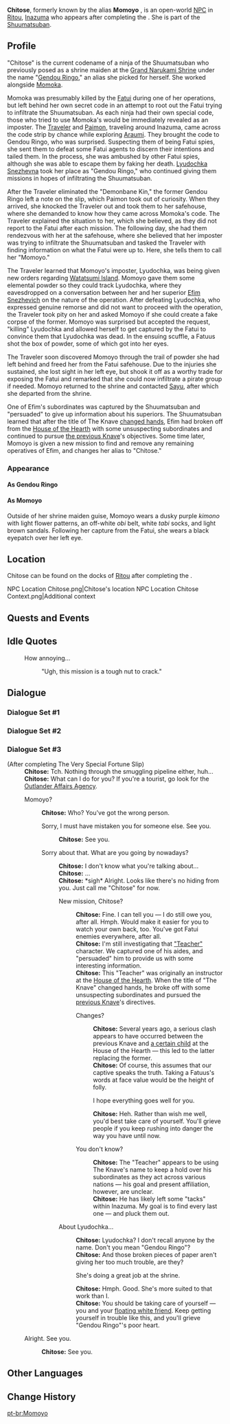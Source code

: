 {{See also|Gendou Ringo}}
{{Character Infobox
|type             = Open-World NPC
|image            = <gallery>
NPC Momoyo 1.png|As a ninja
NPC Momoyo 2.png|After accident
</gallery>
|realname         = <!-- unknown -->
|region           = Inazuma
|location         = Inazuma
|affiliation      = Grand Narukami Shrine (Faction)
|affiliation2     = Shuumatsuban
|affiliationLabel = Grand Narukami Shrine
|title2           = Shrine Maiden
}}
'''Chitose'''{{Lang|ja=千世}}, formerly known by the alias '''Momoyo''' {{Lang|ja=百代}}, is an open-world [[NPC]] in [[Ritou]], [[Inazuma]] who appears after completing the {{Quest|The Very Special Fortune Slip}}. She is part of the [[Shuumatsuban]].

==Profile==
"Chitose" is the current codename of a ninja of the Shuumatsuban who previously posed as a shrine maiden at the [[Grand Narukami Shrine (Subarea)|Grand Narukami Shrine]] under the name "[[Gendou Ringo]]," an alias she picked for herself. She worked alongside [[Momoka]].

Momoka was presumably killed by the [[Fatui]] during one of her operations, but left behind her own secret code in an attempt to root out the Fatui trying to infiltrate the Shuumatsuban. As each ninja had their own special code, those who tried to use Momoka's would be immediately revealed as an imposter. The [[Traveler]] and [[Paimon]], traveling around Inazuma, came across the code strip by chance while exploring [[Araumi]]. They brought the code to Gendou Ringo, who was surprised. Suspecting them of being Fatui spies, she sent them to defeat some Fatui agents to discern their intentions and tailed them. In the process, she was ambushed by other Fatui spies, although she was able to escape them by faking her death. [[Lyudochka Snezhevna]] took her place as "Gendou Ringo," who continued giving them missions in hopes of infiltrating the Shuumatsuban.

After the Traveler eliminated the "Demonbane Kin," the former Gendou Ringo left a note on the slip, which Paimon took out of curiosity. When they arrived, she knocked the Traveler out and took them to her safehouse, where she demanded to know how they came across Momoka's code. The Traveler explained the situation to her, which she believed, as they did not report to the Fatui after each mission. The following day, she had them rendezvous with her at the safehouse, where she believed that her imposter was trying to infiltrate the Shuumatsuban and tasked the Traveler with finding information on what the Fatui were up to. Here, she tells them to call her "Momoyo."

The Traveler learned that Momoyo's imposter, Lyudochka, was being given new orders regarding [[Watatsumi Island]]. Momoyo gave them some elemental powder so they could track Lyudochka, where they eavesdropped on a conversation between her and her superior [[Efim Snezhevich]] on the nature of the operation. After defeating Lyudochka, who expressed genuine remorse and did not want to proceed with the operation, the Traveler took pity on her and asked Momoyo if she could create a fake corpse of the former. Momoyo was surprised but accepted the request, "killing" Lyudochka and allowed herself to get captured by the Fatui to convince them that Lyudochka was dead. In the ensuing scuffle, a Fatuus shot the box of powder, some of which got into her eyes.

The Traveler soon discovered Momoyo through the trail of powder she had left behind and freed her from the Fatui safehouse. Due to the injuries she sustained, she lost sight in her left eye, but shook it off as a worthy trade for exposing the Fatui and remarked that she could now infiltrate a pirate group if needed. Momoyo returned to the shrine and contacted [[Sayu]], after which she departed from the shrine.

One of Efim's subordinates was captured by the Shuumatsuban and "persuaded" to give up information about his superiors. The Shuumatsuban learned that after the title of The Knave [[Arlecchino|changed hands]], Efim had broken off from the [[House of the Hearth]] with some unsuspecting subordinates and continued to pursue [[Crucabena|the previous Knave]]'s objectives. Some time later, Momoyo is given a new mission to find and remove any remaining operatives of Efim, and changes her alias to "Chitose."

===Appearance===
====As Gendou Ringo====
{{Transclude|Gendou Ringo|Appearance}}
====As Momoyo====
Outside of her shrine maiden guise, Momoyo wears a dusky purple ''kimono'' with light flower patterns, an off-white ''obi'' belt, white ''tabi'' socks, and light brown sandals. Following her capture from the Fatui, she wears a black eyepatch over her left eye.

==Location==
Chitose can be found on the docks of [[Ritou]] after completing the {{Quest|The Very Special Fortune Slip}}.
<gallery>
NPC Location Chitose.png|Chitose's location
NPC Location Chitose Context.png|Additional context
</gallery>

==Quests and Events==
{{Quests and Events|Momoyo}}

==Idle Quotes==
{{Dialogue Start}}
: {{DIcon|Idle}} How annoying...
:: {{A|VO Chitose 01.ogg}} "Ugh, this mission is a tough nut to crack."
{{Dialogue End}}

==Dialogue==
{{See Also|Gendou Ringo#Dialogue}}

===Dialogue Set #1===
{{Transclude|Gendou Ringo|Dialogue Set #1}}

===Dialogue Set #2===
{{Transclude|Gendou Ringo|Dialogue Set #2}}

===Dialogue Set #3===
{{Dialogue Start}}
;(After completing The Very Special Fortune Slip)
:'''Chitose:''' Tch. Nothing through the smuggling pipeline either, huh...
:'''Chitose:''' What can I do for you? If you're a tourist, go look for the [[Outlander Affairs Agency]].
:{{DIcon}} Momoyo?
::'''Chitose:''' Who? You've got the wrong person.
::{{DIcon}} Sorry, I must have mistaken you for someone else. See you.
:::'''Chitose:''' See you.
::{{DIcon}} Sorry about that. What are you going by nowadays?
:::'''Chitose:''' I don't know what you're talking about...
:::'''Chitose:''' ...
:::'''Chitose:''' *sigh* Alright. Looks like there's no hiding from you. Just call me "Chitose" for now.
:::{{DIcon}} New mission, Chitose?
::::'''Chitose:''' Fine. I can tell you &mdash; I do still owe you, after all. Hmph. Would make it easier for you to watch your own back, too. You've got Fatui enemies everywhere, after all.
::::'''Chitose:''' I'm still investigating that [[Efim Snezhevich|"Teacher"]] character. We captured one of his aides, and "persuaded" him to provide us with some interesting information.
::::'''Chitose:''' This "Teacher" was originally an instructor at the [[House of the Hearth]]. When the title of "The Knave" changed hands, he broke off with some unsuspecting subordinates and pursued the [[Crucabena|previous Knave]]'s directives.
::::{{DIcon}} Changes?
:::::'''Chitose:''' Several years ago, a serious clash appears to have occurred between the previous Knave and [[Arlecchino|a certain child]] at the House of the Hearth &mdash; this led to the latter replacing the former.
:::::'''Chitose:''' Of course, this assumes that our captive speaks the truth. Taking a Fatuus's words at face value would be the height of folly.
:::::{{DIcon}} I hope everything goes well for you.
:::::'''Chitose:''' Heh. Rather than wish me well, you'd best take care of yourself. You'll grieve people if you keep rushing into danger the way you have until now.
::::{{DIcon}} You don't know?
:::::'''Chitose:''' The "Teacher" appears to be using The Knave's name to keep a hold over his subordinates as they act across various nations &mdash; his goal and present affiliation, however, are unclear.
:::::'''Chitose:''' He has likely left some "tacks" within Inazuma. My goal is to find every last one &mdash; and pluck them out.
:::{{DIcon}} About Lyudochka...
::::'''Chitose:''' Lyudochka? I don't recall anyone by the name. Don't you mean "Gendou Ringo"?
::::'''Chitose:''' And those broken pieces of paper aren't giving her too much trouble, are they?
::::{{DIcon}} She's doing a great job at the shrine.
::::'''Chitose:''' Hmph. Good. She's more suited to that work than I.
::::'''Chitose:''' You should be taking care of yourself &mdash; you and your [[Paimon|floating white friend]]. Keep getting yourself in trouble like this, and you'll grieve "Gendou Ringo"'s poor heart.
:{{DIcon}} Alright. See you.
::'''Chitose:''' See you.
{{Dialogue End}}

==Other Languages==
{{Other Languages
|1_default_hidden=1
|1_en      = Chitose
|1_zhs     = 千世
|1_zhs_rm  = Qiānshì
|1_zht     = 千世
|1_zht_rm  = Qiānshì
|1_ja      = 千世
|1_ja_rm   = Chitose
|1_ko      = 치토세
|1_es      = Chitose
|1_fr      = Chitose
|1_ru      = Титосэ
|1_th      = Chitose
|1_vi      = Chitose
|1_de      = Chitose
|1_id      = Chitose
|1_pt      = Chitose
|1_tr      = Chitose
|1_it      = Chitose

|2_default_hidden = 1
|2_en      = Momoyo
|2_zhs     = 百代
|2_zhs_rm  = Bǎidài
|2_zht     = 百代
|2_zht_rm  = Bǎidài
|2_ja      = 百代
|2_ja_rm   = Momoyo
|2_ko      = 모모요
|2_es      = Momoyo
|2_fr      = Momoyo
|2_ru      = Момоё
|2_th      = Momoyo
|2_vi      = Momoyo
|2_de      = Momoyo
|2_id      = Momoyo
|2_pt      = Momoyo
|2_tr      = Momoyo
|2_it      = Momoyo
}}

==Change History==
{{Change History|2.0}}
<!--
==References==
{{Reflist}}-->

[[pt-br:Momoyo]]